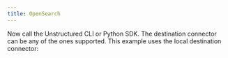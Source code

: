 ```yaml
---
title: OpenSearch
---
```



<NewDocument />


<SharedContentOpenSearch/>
<SharedAPIKeyURL/>

Now call the Unstructured CLI or Python SDK. The destination connector can be any of the ones supported. This example uses the local destination connector:


<CodeGroup>
  <OpenSearchAPISh />
  <OpenSearchAPIPyV2 />
  <OpenSearchAPIPyV1 />
</CodeGroup>